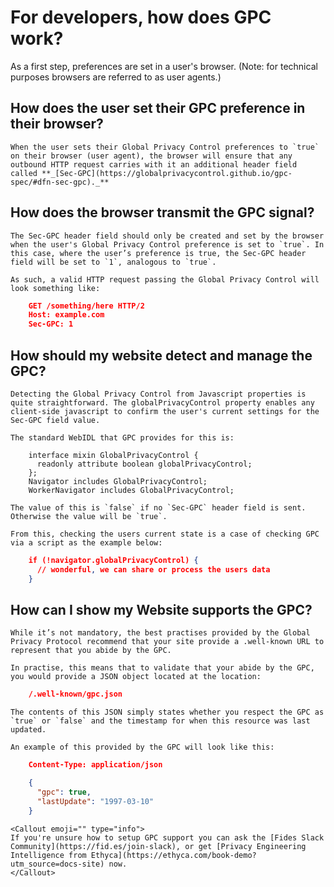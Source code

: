 
# For developers, how does GPC work?
As a first step, preferences are set in a user's browser. (Note: for technical purposes browsers are referred to as user agents.)

## How does the user set their GPC preference in their browser?
    When the user sets their Global Privacy Control preferences to `true` on their browser (user agent), the browser will ensure that any outbound HTTP request carries with it an additional header field called **_[Sec-GPC](https://globalprivacycontrol.github.io/gpc-spec/#dfn-sec-gpc)._**


## How does the browser transmit the GPC signal?
    The Sec-GPC header field should only be created and set by the browser when the user's Global Privacy Control preference is set to `true`. In this case, where the user’s preference is true, the Sec-GPC header field will be set to `1`, analogous to `true`.

    As such, a valid HTTP request passing the Global Privacy Control will look something like:


```json
    GET /something/here HTTP/2
    Host: example.com
    Sec-GPC: 1
```



## How should my website detect and manage the GPC?
    Detecting the Global Privacy Control from Javascript properties is quite straightforward. The globalPrivacyControl property enables any client-side javascript to confirm the user's current settings for the Sec-GPC field value.

    The standard WebIDL that GPC provides for this is:


```
    interface mixin GlobalPrivacyControl {
      readonly attribute boolean globalPrivacyControl;
    };
    Navigator includes GlobalPrivacyControl;
    WorkerNavigator includes GlobalPrivacyControl;
```

    The value of this is `false` if no `Sec-GPC` header field is sent. Otherwise the value will be `true`. 

    From this, checking the users current state is a case of checking GPC via a script as the example below:

```json
    if (!navigator.globalPrivacyControl) {
      // wonderful, we can share or process the users data
    }
```

## How can I show my Website supports the GPC?
    While it’s not mandatory, the best practises provided by the Global Privacy Protocol recommend that your site provide a .well-known URL to represent that you abide by the GPC. 

    In practise, this means that to validate that your abide by the GPC, you would provide a JSON object located at the location:


```json
    /.well-known/gpc.json
```

    The contents of this JSON simply states whether you respect the GPC as `true` or `false` and the timestamp for when this resource was last updated.

    An example of this provided by the GPC will look like this:


```json
    Content-Type: application/json

    {
      "gpc": true,
      "lastUpdate": "1997-03-10"
    }
```

    <Callout emoji="" type="info">
    If you're unsure how to setup GPC support you can ask the [Fides Slack Community](https://fid.es/join-slack), or get [Privacy Engineering Intelligence from Ethyca](https://ethyca.com/book-demo?utm_source=docs-site) now.
    </Callout>
